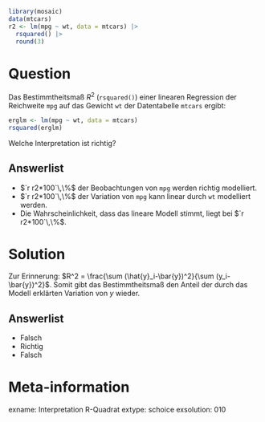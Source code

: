 ```r
library(mosaic)
data(mtcars)
r2 <- lm(mpg ~ wt, data = mtcars) |>
  rsquared() |> 
  round(3)
```

Question
========

Das Bestimmtheitsmaß $R^2$ (`rsquared()`) einer linearen Regression der Reichweite `mpg` auf das Gewicht `wt` der Datentabelle `mtcars` ergibt:

```r
erglm <- lm(mpg ~ wt, data = mtcars)
rsquared(erglm)
```

Welche Interpretation ist richtig?

Answerlist
----------
* $`r r2*100`\,\%$ der Beobachtungen von `mpg` werden richtig modelliert.
* $`r r2*100`\,\%$ der Variation von `mpg` kann linear durch `wt` modelliert werden.
* Die Wahrscheinlichkeit, dass das lineare Modell stimmt, liegt bei $`r r2*100`\,\%$.




Solution
========

Zur Erinnerung: 
$R^2 = \frac{\sum (\hat{y}_i-\bar{y})^2}{\sum (y_i-\bar{y})^2}$.
Somit gibt das Bestimmtheitsmaß den Anteil der durch das Modell erklärten Variation von $y$ wieder.

Answerlist
----------

* Falsch
* Richtig
* Falsch

Meta-information
================
exname: Interpretation R-Quadrat
extype: schoice
exsolution: 010